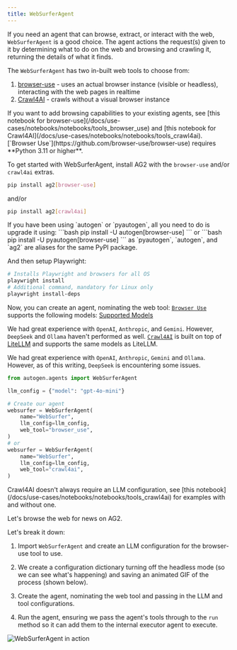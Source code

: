```yaml
---
title: WebSurferAgent
---
```


If you need an agent that can browse, extract, or interact with the web, `WebSurferAgent` is a good choice. The agent actions the request(s) given to it by determining what to do on the web and browsing and crawling it, returning the details of what it finds.

The `WebSurferAgent` has two in-built web tools to choose from:
1. [browser-use](https://github.com/browser-use/browser-use) - uses an actual browser instance (visible or headless), interacting with the web pages in realtime
2. [Crawl4AI](https://github.com/unclecode/crawl4ai) - crawls without a visual browser instance

<Tip>
If you want to add browsing capabilities to your existing agents, see [this notebook for browser-use](/docs/use-cases/notebooks/notebooks/tools_browser_use) and [this notebook for Crawl4AI](/docs/use-cases/notebooks/notebooks/tools_crawl4ai).
</Tip>

<Warning>
[`Browser Use`](https://github.com/browser-use/browser-use) requires **Python 3.11 or higher**.
</Warning>

To get started with WebSurferAgent, install AG2 with the `browser-use` and/or `crawl4ai` extras.
```bash
pip install ag2[browser-use]
```
and/or
```bash
pip install ag2[crawl4ai]
```

<Tip>
If you have been using `autogen` or `pyautogen`, all you need to do is upgrade it using:
```bash
pip install -U autogen[browser-use]
```
or
```bash
pip install -U pyautogen[browser-use]
```
as `pyautogen`, `autogen`, and `ag2` are aliases for the same PyPI package.
</Tip>

And then setup Playwright:
```bash
# Installs Playwright and browsers for all OS
playwright install
# Additional command, mandatory for Linux only
playwright install-deps
```

Now, you can create an agent, nominating the web tool:
<Tip>
[`Browser Use`](https://github.com/browser-use/browser-use) supports the following models: [Supported Models](https://docs.browser-use.com/customize/supported-models#supported-models)

We had great experience with `OpenAI`, `Anthropic`, and `Gemini`. However, `DeepSeek` and `Ollama` haven't performed as well.
</Tip>
<Tip>
[`Crawl4AI`](https://github.com/unclecode/crawl4ai) is built on top of [LiteLLM](https://github.com/BerriAI/litellm) and supports the same models as LiteLLM.

We had great experience with `OpenAI`, `Anthropic`, `Gemini` and `Ollama`. However, as of this writing, `DeepSeek` is encountering some issues.
</Tip>

```python
from autogen.agents import WebSurferAgent

llm_config = {"model": "gpt-4o-mini"}

# Create our agent
websurfer = WebSurferAgent(
    name="WebSurfer",
    llm_config=llm_config,
    web_tool="browser_use",
)
# or
websurfer = WebSurferAgent(
    name="WebSurfer",
    llm_config=llm_config,
    web_tool="crawl4ai",
)
```

<Tip>
Crawl4AI doesn't always require an LLM configuration, see [this notebook](/docs/use-cases/notebooks/notebooks/tools_crawl4ai) for examples with and without one.
</Tip>

Let's browse the web for news on AG2.


<Example/>

Let's break it down:

1. Import `WebSurferAgent` and create an LLM configuration for the browser-use tool to use.

2. We create a configuration dictionary turning off the headless mode (so we can see what's happening) and saving an animated GIF of the process (shown below).

3. Create the agent, nominating the web tool and passing in the LLM and tool configurations.

4. Run the agent, ensuring we pass the agent's tools through to the `run` method so it can add them to the internal executor agent to execute.

![WebSurferAgent in action](./assets/websurferagent_animated.gif)

